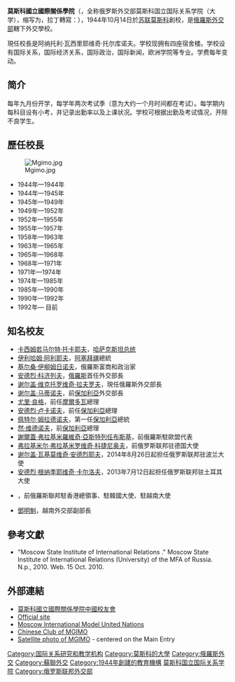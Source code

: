 {{Infobox University
|校名         = 莫斯科國立國際關係學院
|native_name= {{lang|ru|'''Московский государственный институт международных отношений (Университет) МИД России'''}}
|校徽 =
|創校 = 1944年10月14日
|image =BalkanskiyclubMGIMO.jpg
|校長 = 阿纳托利·瓦西里耶维奇·托尔库诺夫
|城市 = [[莫斯科|莫斯科]]
|國家 = {{flag|Russia}}
|生  = 4,500
|網= http://www.mgimo.ru 
}}

'''莫斯科國立國際關係學院'''（{{lang-ru|Московский государственный институт международных отношений (Университет) МИД России}}，全称俄罗斯外交部莫斯科国立国际关系学院（大学），缩写为{{lang|ru|МГИМО}}，拉丁轉寫：{{lang|en|MGIMO}}），1944年10月14日於[[苏联|苏联]][[莫斯科|莫斯科]]創校，是[[俄罗斯外交部|俄羅斯外交部]]轄下外交學校。

現任校長是阿纳托利·瓦西里耶维奇·托尔库诺夫。学校现拥有四座宿舍楼。学校设有国际关系，国际经济关系，国际政治，国际新闻，欧洲学院等专业。学费每年变动。

==简介==
每年九月份开学，每学年两次考试季（意为大约一个月时间都在考试）。每学期内每科目设有小考，并记录出勤率以及上课状况。学校可根据出勤及考试情况，开除不良学生。

==歷任校長==
[[Image:Mgimo.jpg|thumb]]

* 1944年—1944年 {{lang|ru|Удальцов, Иван Дмитриевич|Удальцов Иван Дмитриевич}}
* 1944年—1945年 {{lang|ru|Степанов, Николай Васильевич|Степанов Николай Васильевич}}
* 1945年—1949年 {{lang|ru|Францов, Георгий Павлович|Францов Георгий Павлович}}
* 1949年—1952年 {{lang|ru|Верещагин, Иван Кузьмич|Верещагин Иван Кузьмич}}
* 1952年—1955年 {{lang|ru|Лобанов, Иван Иванович|Лобанов Иван Иванович}}
* 1955年—1957年 {{lang|ru|Иванов, Михаил Сергеевич|Иванов Михаил Сергеевич}}
* 1958年—1963年 {{lang|ru|Рыженко, Федор Данилович|Рыженко Федор Данилович}}
* 1963年—1965年 {{lang|ru|Кутаков, Леонид Николаевич|Кутаков Леонид Николаевич}}
* 1965年—1968年 {{lang|ru|Мирошниченко, Борис Пантелеймонович|Мирошниченко Борис Пантелеймонович}}
* 1968年—1971年 {{lang|ru|Яковлев, Михаил Данилович|Яковлев Михаил Данилович}}
* 1971年—1974年 {{lang|ru|Солдатов, Александр Алексеевич|Солдатов Александр Алексеевич}}
* 1974年—1985年 {{lang|ru|Лебедев, Николай Иванович (дипломат)|Лебедев Николай Иванович}}
* 1985年—1990年 {{lang|ru|Овинников, Ричард Сергеевич|Овинников Ричард Сергеевич}}
* 1990年—1992年 {{lang|ru|Степанов, Андрей Иванович|Степанов Андрей Иванович}}
* 1992年— 目前 {{Translink|ru|Торкунов, Анатолий Васильевич|阿纳托利·托尔库诺夫|阿纳托利·托尔库诺夫}}

==知名校友==
*[[卡西姆若马尔特·托卡耶夫|卡西姆若马尔特·托卡耶夫]]，[[哈萨克斯坦总统|哈萨克斯坦总统]]
*[[伊利哈姆·阿利耶夫|伊利哈姆·阿利耶夫]]，[[阿塞拜疆|阿塞拜疆]]總統
*[[基尔桑·伊柳姆日诺夫|基尔桑·伊柳姆日诺夫]]，俄羅斯富商和政治家
*[[安德烈·科济列夫|安德烈·科济列夫]]，[[俄羅斯|俄羅斯]]首任外交部長
*[[谢尔盖·维克托罗维奇·拉夫罗夫|谢尔盖·维克托罗维奇·拉夫罗夫]]，現任俄羅斯外交部長
*[[谢尔盖·马蒂诺夫_(政治家)|谢尔盖·马蒂诺夫]]，前[[保加利亞|保加利亞]]外交部長
*[[尤里·良格|尤里·良格]]，前任[[摩爾多瓦|摩爾多瓦]]總理
*[[安德烈·卢卡诺夫|安德烈·卢卡诺夫]]，前任[[保加利亞|保加利亞]]總理
*[[佩特尔·姆拉德诺夫|佩特尔·姆拉德诺夫]]，第一任[[保加利亞|保加利亞]]總統
*[[然·维德诺夫|然·维德诺夫]]，前[[保加利亞|保加利亞]]總理
*[[謝爾蓋·弗拉基米羅維奇·亞斯特列任布斯基|謝爾蓋·弗拉基米羅維奇·亞斯特列任布斯基]]，前俄羅斯駐歐盟代表
*[[弗拉基米尔·弗拉基米罗维奇·科捷尼奥夫|弗拉基米尔·弗拉基米罗维奇·科捷尼奥夫]]，前俄罗斯联邦驻德国大使
*[[谢尔盖·瓦基莫维奇·安德烈耶夫|谢尔盖·瓦基莫维奇·安德烈耶夫]]，2014年8月26日起担任俄罗斯联邦驻波兰大使
*[[安德烈·根纳季耶维奇·卡尔洛夫|安德烈·根纳季耶维奇·卡尔洛夫]]，2013年7月12日起担任俄罗斯联邦驻土耳其大使
*{{Link-ru|伍康寧|Внуков, Константин Васильевич}}，前俄羅斯聯邦駐香港總領事、駐韓國大使、駐越南大使
*[[鄧明魁|鄧明魁]]，越南外交部副部長

==參考文獻==
{{refbegin}}
*"Moscow State Institute of International Relations ." Moscow State Institute of International      Relations (University) of the MFA of Russia. N.p., 2010. Web. 15 Oct. 2010.
{{refend}}

==外部連結==
* [http://www.chinamgimo.cn 莫斯科國立國際關係學院中國校友會]{{dead link|date=十月 2017 |bot=InternetArchiveBot }}
*[http://www.mgimo.ru/ Official site] {{Wayback|url=http://www.mgimo.ru/ |date=20090928073113 }}
*[http://www.modelun.ru/ Moscow International Model United Nations] {{Wayback|url=http://www.modelun.ru/ |date=20210507040534 }}
*[http://www.chinamgimo.cn/ Chinese Club of MGIMO]{{dead link|date=十月 2017 |bot=InternetArchiveBot }}
*[http://maps.google.com/maps?q=moscow&ll=55.672055,37.488163&spn=0.002322,0.006809&t=k&hl=en Satellite photo of MGIMO] - centered on the Main Entry

{{coord|55|40|20|N|37|29|13|E|display=title|region:RU-MOV_type:edu_source:dewiki}}
[[Category:国际关系研究和教学机构|Category:国际关系研究和教学机构]]
[[Category:莫斯科的大學|Category:莫斯科的大學]]
[[Category:俄羅斯外交|Category:俄羅斯外交]]
[[Category:蘇聯外交|Category:蘇聯外交]]
[[Category:1944年創建的教育機構|Category:1944年創建的教育機構]]
[[Category:莫斯科国立国际关系学院|]]
[[Category:俄罗斯联邦外交部|Category:俄罗斯联邦外交部]]
{{國際事務專業學院協會}}